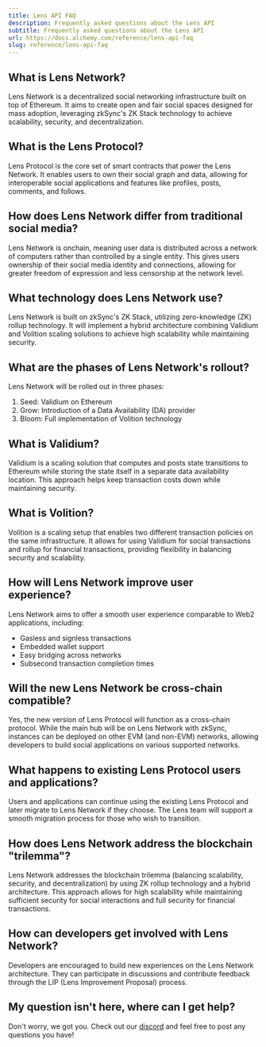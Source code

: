 ```yaml
---
title: Lens API FAQ
description: Frequently asked questions about the Lens API
subtitle: Frequently asked questions about the Lens API
url: https://docs.alchemy.com/reference/lens-api-faq
slug: reference/lens-api-faq
---
```


## What is Lens Network?

Lens Network is a decentralized social networking infrastructure built on top of Ethereum. It aims to create open and fair social spaces designed for mass adoption, leveraging zkSync's ZK Stack technology to achieve scalability, security, and decentralization.

## What is the Lens Protocol?

Lens Protocol is the core set of smart contracts that power the Lens Network. It enables users to own their social graph and data, allowing for interoperable social applications and features like profiles, posts, comments, and follows.

## How does Lens Network differ from traditional social media?

Lens Network is onchain, meaning user data is distributed across a network of computers rather than controlled by a single entity. This gives users ownership of their social media identity and connections, allowing for greater freedom of expression and less censorship at the network level.

## What technology does Lens Network use?

Lens Network is built on zkSync's ZK Stack, utilizing zero-knowledge (ZK) rollup technology. It will implement a hybrid architecture combining Validium and Volition scaling solutions to achieve high scalability while maintaining security.

## What are the phases of Lens Network's rollout?

Lens Network will be rolled out in three phases:

1. Seed: Validium on Ethereum
2. Grow: Introduction of a Data Availability (DA) provider
3. Bloom: Full implementation of Volition technology

## What is Validium?

Validium is a scaling solution that computes and posts state transitions to Ethereum while storing the state itself in a separate data availability location. This approach helps keep transaction costs down while maintaining security.

## What is Volition?

Volition is a scaling setup that enables two different transaction policies on the same infrastructure. It allows for using Validium for social transactions and rollup for financial transactions, providing flexibility in balancing security and scalability.

## How will Lens Network improve user experience?

Lens Network aims to offer a smooth user experience comparable to Web2 applications, including:

* Gasless and signless transactions
* Embedded wallet support
* Easy bridging across networks
* Subsecond transaction completion times

## Will the new Lens Network be cross-chain compatible?

Yes, the new version of Lens Protocol will function as a cross-chain protocol. While the main hub will be on Lens Network with zkSync, instances can be deployed on other EVM (and non-EVM) networks, allowing developers to build social applications on various supported networks.

## What happens to existing Lens Protocol users and applications?

Users and applications can continue using the existing Lens Protocol and later migrate to Lens Network if they choose. The Lens team will support a smooth migration process for those who wish to transition.

## How does Lens Network address the blockchain "trilemma"?

Lens Network addresses the blockchain trilemma (balancing scalability, security, and decentralization) by using ZK rollup technology and a hybrid architecture. This approach allows for high scalability while maintaining sufficient security for social interactions and full security for financial transactions.

## How can developers get involved with Lens Network?

Developers are encouraged to build new experiences on the Lens Network architecture. They can participate in discussions and contribute feedback through the LIP (Lens Improvement Proposal) process.

## My question isn't here, where can I get help?

Don't worry, we got you. Check out our [discord](https://discord.com/invite/alchemyplatform) and feel free to post any questions you have!
